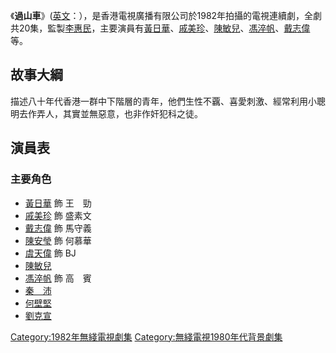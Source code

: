 {{無綫劇集
|中文劇名=過山車
|英文劇名=The Roller Coaster
|圖像=
|製作年份=1982年
|海外推出日期=
|翡翠台首播日期=1982年6月7日-7月2日
|翡翠台首播時間=逢星期一至五 20:30-21:30
|監製=[[李惠民|李惠民]]
|編導=[[李惠民|李惠民]]
|助理編導=[[姜明海|姜明海]]、[[蒲騰香|蒲騰香]]
|編審=[[陳翹英|陳翹英]]
|編劇=[[陳翹英|陳翹英]]
|故事=[[韋家輝|韋家輝]]、[[尹漢滔|尹漢滔]]
|創作主任=[[鄧偉雄|鄧偉雄]]
|集數=20
|劇種=時裝
|製作公司=[[電視廣播有限公司|電視廣播有限公司]]
|外景={{HKG-1959}}
|主演={{nowrap|[[黃日華|黃日華]]、[[戚美珍|戚美珍]]、[[戴志偉|戴志偉]]、[[陳安瑩|陳安瑩]]、<br>[[虞天偉|虞天偉]]、[[陳敏兒|陳敏兒]]、[[馮淬帆|馮淬帆]]、[[秦沛|秦　沛]]、<br>[[何壁堅|何壁堅]]、[[劉克宣|劉克宣]]}}
|主題曲=過山車
|作曲=[[顧家輝|顧家輝]]
|填詞=[[鄭國江|鄭國江]]
|主唱=[[蔡楓華|蔡楓華]]
}}

《'''過山車'''》([[英語|英文]]：{{lang|en|The Roller Coaster}}），是香港電視廣播有限公司於1982年拍攝的電視連續劇，全劇共20集，監製[[李惠民|李惠民]]，主要演員有[[黃日華|黃日華]]、[[戚美珍|戚美珍]]、[[陳敏兒|陳敏兒]]、[[馮淬帆|馮淬帆]]、[[戴志偉|戴志偉]]等。

== 故事大綱 ==
描述八十年代香港一群中下階層的青年，他們生性不覊、喜愛刺激、經常利用小聰明去作弄人，其實並無惡意，也非作奸犯科之徒。

==演員表==
===主要角色===
*[[黃日華|黃日華]] 飾 王　勁
*[[戚美珍|戚美珍]] 飾 盛素文
*[[戴志偉|戴志偉]] 飾 馬守義
*[[陳安瑩|陳安瑩]] 飾 何慕華
*[[虞天偉|虞天偉]] 飾 BJ
*[[陳敏兒|陳敏兒]]
*[[馮淬帆|馮淬帆]] 飾 高　賓
*[[秦沛|秦　沛]]
*[[何壁堅|何壁堅]]
*[[劉克宣|劉克宣]]

[[Category:1982年無綫電視劇集|Category:1982年無綫電視劇集]]
[[Category:無綫電視1980年代背景劇集|Category:無綫電視1980年代背景劇集]]